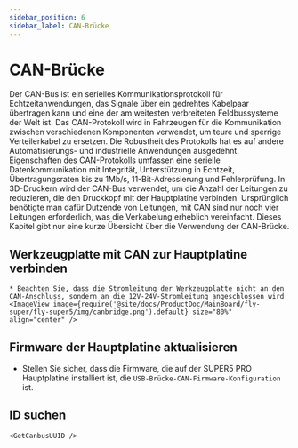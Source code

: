 ```yaml
---
sidebar_position: 6
sidebar_label: CAN-Brücke
---
```






# CAN-Brücke

Der CAN-Bus ist ein serielles Kommunikationsprotokoll für Echtzeitanwendungen, das Signale über ein gedrehtes Kabelpaar übertragen kann und eine der am weitesten verbreiteten Feldbussysteme der Welt ist. Das CAN-Protokoll wird in Fahrzeugen für die Kommunikation zwischen verschiedenen Komponenten verwendet, um teure und sperrige Verteilerkabel zu ersetzen. Die Robustheit des Protokolls hat es auf andere Automatisierungs- und industrielle Anwendungen ausgedehnt. Eigenschaften des CAN-Protokolls umfassen eine serielle Datenkommunikation mit Integrität, Unterstützung in Echtzeit, Übertragungsraten bis zu 1Mb/s, 11-Bit-Adressierung und Fehlerprüfung.
In 3D-Druckern wird der CAN-Bus verwendet, um die Anzahl der Leitungen zu reduzieren, die den Druckkopf mit der Hauptplatine verbinden. Ursprünglich benötigte man dafür Dutzende von Leitungen, mit CAN sind nur noch vier Leitungen erforderlich, was die Verkabelung erheblich vereinfacht.
Dieses Kapitel gibt nur eine kurze Übersicht über die Verwendung der CAN-Brücke.

## Werkzeugplatte mit CAN zur Hauptplatine verbinden

    * Beachten Sie, dass die Stromleitung der Werkzeugplatte nicht an den CAN-Anschluss, sondern an die 12V-24V-Stromleitung angeschlossen wird
    <ImageView image={require('@site/docs/ProductDoc/MainBoard/fly-super/fly-super5/img/canbridge.png').default} size="80%" align="center" />


## Firmware der Hauptplatine aktualisieren

* Stellen Sie sicher, dass die Firmware, die auf der SUPER5 PRO Hauptplatine installiert ist, die `USB-Brücke-CAN-Firmware-Konfiguration` ist.


## ID suchen

    <GetCanbusUUID />